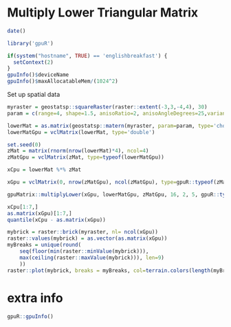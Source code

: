 <!--
%\VignetteEngine{knitr::knitr}
%\VignetteIndexEntry{Mulitply Lower Triangular}
-->


# Multiply Lower Triangular Matrix

```r
date()
```


```r
library('gpuR')
```



```r
if(system("hostname", TRUE) == 'englishbreakfast') {
  setContext(2)
}
gpuInfo()$deviceName
gpuInfo()$maxAllocatableMem/(1024^2)
```

Set up spatial data

```r
myraster = geostatsp::squareRaster(raster::extent(-3,3,-4,4), 30)
param = c(range=4, shape=1.5, anisoRatio=2, anisoAngleDegrees=25,variance=20)

lowerMat = as.matrix(geostatsp::matern(myraster, param=param, type='cholesky'))
lowerMatGpu = vclMatrix(lowerMat, type='double')

set.seed(0)
zMat = matrix(rnorm(nrow(lowerMat)*4), ncol=4)
zMatGpu = vclMatrix(zMat, type=typeof(lowerMatGpu))
```


```r
xCpu = lowerMat %*% zMat

xGpu = vclMatrix(0, nrow(zMatGpu), ncol(zMatGpu), type=gpuR::typeof(zMatGpu))

gpuMatrix::multiplyLower(xGpu, lowerMatGpu, zMatGpu, 16, 2, 5, gpuR::typeof(xGpu))

xCpu[1:7,]
as.matrix(xGpu)[1:7,]
quantile(xCpu - as.matrix(xGpu))
```

```r
mybrick = raster::brick(myraster, nl= ncol(xGpu))
raster::values(mybrick) = as.vector(as.matrix(xGpu))
myBreaks = unique(round(
	seq(floor(min(raster::minValue(mybrick))), 
	max(ceiling(raster::maxValue(mybrick))), len=9)
	))
raster::plot(mybrick, breaks = myBreaks, col=terrain.colors(length(myBreaks)-1))
```

# extra info

```r
gpuR::gpuInfo()
```




